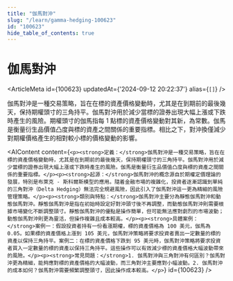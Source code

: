 ```yaml
---
title: "伽馬對沖"
slug: "/learn/gamma-hedging-100623"
id: "100623"
hide_table_of_contents: true
---
```



# 伽馬對沖

<ArticleMeta id={100623} updatedAt={'2024-09-12 20:22:37'} alias={`[]`} />
<div className='border-solid border-b border-t-0 my-4 border-[var(--ifm-color-gray-300)]' />

伽馬對沖是一種交易策略，旨在在標的資產價格變動時，尤其是在到期前的最後幾天，保持期權頭寸的三角持平。伽馬對沖用於減少當標的證券出現大幅上漲或下跌時產生的風險。期權頭寸的伽馬指每 1 點標的資產價格變動對其新，為常數。伽馬是衡量衍生品價值凸度與標的資產之間關係的重要指標。相比之下，對沖換僅減少對期權價格產生的相對較小標的價格變動的影響。

<AIContent content={`<p><strong>定義：</strong>伽馬對沖是一種交易策略，旨在在標的資產價格變動時，尤其是在到期前的最後幾天，保持期權頭寸的三角持平。伽馬對沖用於減少當標的證券出現大幅上漲或下跌時產生的風險。伽馬是衡量衍生品價值凸度與標的資產之間關係的重要指標。</p><p><strong>起源：</strong>伽馬對沖的概念源自於期權定價理論的發展，特別是布萊克 - 斯科爾斯模型的應用。隨着金融市場的複雜化，投資者逐漸認識到單純的三角對沖（Delta Hedging）無法完全規避風險，因此引入了伽馬對沖這一更為精細的風險管理策略。</p><p><strong>類別與特點：</strong>伽馬對沖主要分為靜態伽馬對沖和動態伽馬對沖。靜態伽馬對沖是指在初始時設定好對沖頭寸後不再調整，而動態伽馬對沖則需要根據市場變化不斷調整頭寸。靜態伽馬對沖的優點是操作簡單，但可能無法應對劇烈的市場波動；動態伽馬對沖則更為靈活，但操作複雜且成本較高。</p><p><strong>具體案例：</strong>案例一：假設投資者持有一份看漲期權，標的資產價格為 100 美元，伽馬為 0.05。如果標的資產價格上漲到 105 美元，伽馬對沖策略將要求投資者賣出一定數量的標的資產以保持三角持平。案例二：在標的資產價格下跌到 95 美元時，伽馬對沖策略將要求投資者買入一定數量的標的資產以保持三角持平。這些操作可以有效減少標的資產價格大幅波動帶來的風險。</p><p><strong>常見問題：</strong>1. 伽馬對沖與三角對沖有何區別？伽馬對沖更為精細，能夠應對標的資產價格的大幅波動，而三角對沖主要應對小幅波動。2. 伽馬對沖的成本如何？伽馬對沖需要頻繁調整頭寸，因此操作成本較高。</p>`} id={100623} />
